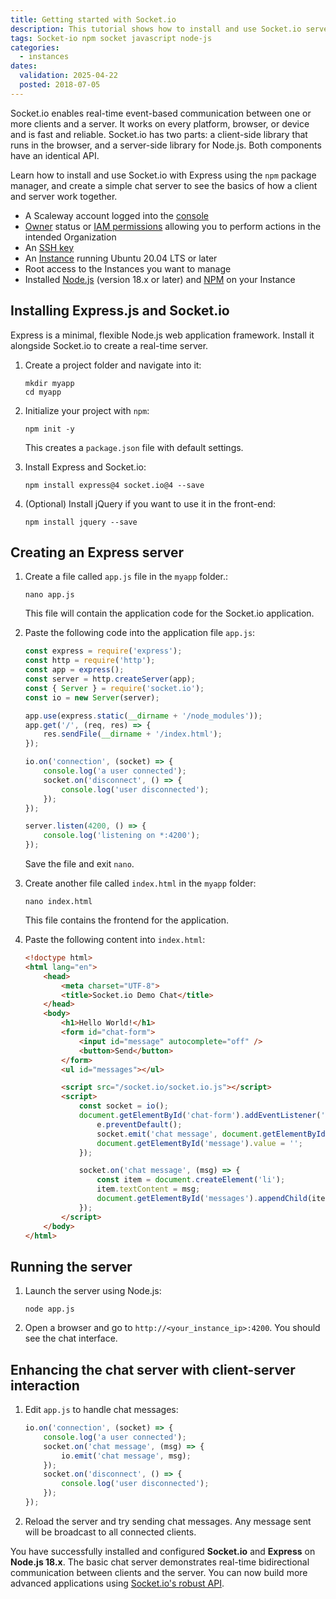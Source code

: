```yaml
---
title: Getting started with Socket.io
description: This tutorial shows how to install and use Socket.io server
tags: Socket-io npm socket javascript node-js
categories:
  - instances
dates:
  validation: 2025-04-22
  posted: 2018-07-05
---
```




Socket.io enables real-time event-based communication between one or more clients and a server. It works on every platform, browser, or device and is fast and reliable. Socket.io has two parts: a client-side library that runs in the browser, and a server-side library for Node.js. Both components have an identical API.

Learn how to install and use Socket.io with Express using the `npm` package manager, and create a simple chat server to see the basics of how a client and server work together.

<Requirements />

- A Scaleway account logged into the [console](https://console.scaleway.com)
- [Owner](/iam/concepts/#owner) status or [IAM permissions](/iam/concepts/#permission) allowing you to perform actions in the intended Organization
- An [SSH key](/organizations-and-projects/how-to/create-ssh-key/)
- An [Instance](/instances/how-to/create-an-instance/) running Ubuntu 20.04 LTS or later
- Root access to the Instances you want to manage
- Installed [Node.js](https://nodejs.org/en/) (version 18.x or later) and [NPM](https://www.npmjs.com/) on your Instance

## Installing Express.js and Socket.io

Express is a minimal, flexible Node.js web application framework. Install it alongside Socket.io to create a real-time server.

1. Create a project folder and navigate into it:
    ```
    mkdir myapp
    cd myapp
    ```

2. Initialize your project with `npm`:
    ```
    npm init -y
    ```

    This creates a `package.json` file with default settings.

3. Install Express and Socket.io:
    ```
    npm install express@4 socket.io@4 --save
    ```

4. (Optional) Install jQuery if you want to use it in the front-end:
    ```
    npm install jquery --save
    ```

## Creating an Express server

1. Create a file called `app.js` file in the `myapp` folder.:
    ```
    nano app.js
    ```
    This file will contain the application code for the Socket.io application.

2. Paste the following code into the application file `app.js`:
    ```js
    const express = require('express');
    const http = require('http');
    const app = express();
    const server = http.createServer(app);
    const { Server } = require('socket.io');
    const io = new Server(server);

    app.use(express.static(__dirname + '/node_modules'));
    app.get('/', (req, res) => {
        res.sendFile(__dirname + '/index.html');
    });

    io.on('connection', (socket) => {
        console.log('a user connected');
        socket.on('disconnect', () => {
            console.log('user disconnected');
        });
    });

    server.listen(4200, () => {
        console.log('listening on *:4200');
    });
    ```
    Save the file and exit `nano`.

3. Create another file called `index.html` in the `myapp` folder:
    ```
    nano index.html
    ```
    This file contains the frontend for the application.

4. Paste the following content into `index.html`:
    ```html
    <!doctype html>
    <html lang="en">
        <head>
            <meta charset="UTF-8">
            <title>Socket.io Demo Chat</title>
        </head>
        <body>
            <h1>Hello World!</h1>
            <form id="chat-form">
                <input id="message" autocomplete="off" />
                <button>Send</button>
            </form>
            <ul id="messages"></ul>

            <script src="/socket.io/socket.io.js"></script>
            <script>
                const socket = io();
                document.getElementById('chat-form').addEventListener('submit', (e) => {
                    e.preventDefault();
                    socket.emit('chat message', document.getElementById('message').value);
                    document.getElementById('message').value = '';
                });

                socket.on('chat message', (msg) => {
                    const item = document.createElement('li');
                    item.textContent = msg;
                    document.getElementById('messages').appendChild(item);
                });
            </script>
        </body>
    </html>
    ```

## Running the server

1. Launch the server using Node.js:
    ```
    node app.js
    ```

2. Open a browser and go to `http://<your_instance_ip>:4200`. You should see the chat interface.

<Lightbox image={image} alt="Chat Interface" />

## Enhancing the chat server with client-server interaction

1. Edit `app.js` to handle chat messages:
    ```js
    io.on('connection', (socket) => {
        console.log('a user connected');
        socket.on('chat message', (msg) => {
            io.emit('chat message', msg);
        });
        socket.on('disconnect', () => {
            console.log('user disconnected');
        });
    });
    ```

2. Reload the server and try sending chat messages. Any message sent will be broadcast to all connected clients.


You have successfully installed and configured **Socket.io** and **Express** on **Node.js 18.x**. The basic chat server demonstrates real-time bidirectional communication between clients and the server.
You can now build more advanced applications using [Socket.io's robust API](https://socket.io/docs/v4/server-api/).
